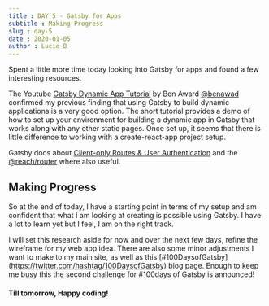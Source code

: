 ```yaml
---
title : DAY 5 - Gatsby for Apps
subtitle : Making Progress
slug : day-5
date : 2020-01-05
author : Lucie B
---
```


Spent a little more time today looking into Gatsby for apps and found a few interesting resources.

The Youtube [Gatsby Dynamic App Tutorial](https://www.youtube.com/watch?v=RVNC61rkFxw) by Ben Award [@benawad](https://twitter.com/benawad) confirmed my previous finding that using Gatsby to build dynamic applications is a very good option. 
The short tutorial provides a demo of how to set up your environment for building a dynamic app in Gatsby that works along with any other static pages. Once set up, it seems that there is little difference to working with a create-react-app project setup. 

Gatsby docs about [Client-only Routes & User Authentication](https://www.gatsbyjs.org/docs/client-only-routes-and-user-authentication/) and the [@reach/router](https://www.gatsbyjs.org/docs/reach-router-and-gatsby/) where also useful.

## Making Progress

So at the end of today, I have a starting point in terms of my setup and am confident that what I am looking at creating is possible using Gatsby. I have a lot to learn yet but I feel, I am on the right track.

I will set this research aside for now and over the next few days, refine the wireframe for my web app idea.  There are also some minor adjustments I want to make to my main site, as well as this [#100DaysofGatsby] (https://twitter.com/hashtag/100DaysofGatsby) blog page. Enough to keep me busy this the second challenge for #100days of Gatsby is announced! 



#### Till tomorrow, Happy coding! 